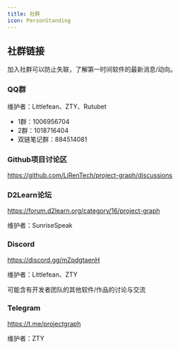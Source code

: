 ```yaml
---
title: 社群
icon: PersonStanding
---
```


## 社群链接

加入社群可以防止失联，了解第一时间软件的最新消息/动向。

### QQ群

维护者：Littlefean、ZTY、Rutubet

- 1群：1006956704
- 2群：1018716404
- 双链笔记群：884514081

### Github项目讨论区

https://github.com/LiRenTech/project-graph/discussions

### D2Learn论坛

https://forum.d2learn.org/category/16/project-graph

维护者：SunriseSpeak

### Discord

https://discord.gg/mZpdgtaenH

维护者：Littlefean、ZTY

<Callout>
可能含有开发者团队的其他软件/作品的讨论与交流
</Callout>

### Telegram

https://t.me/projectgraph

维护者：ZTY

